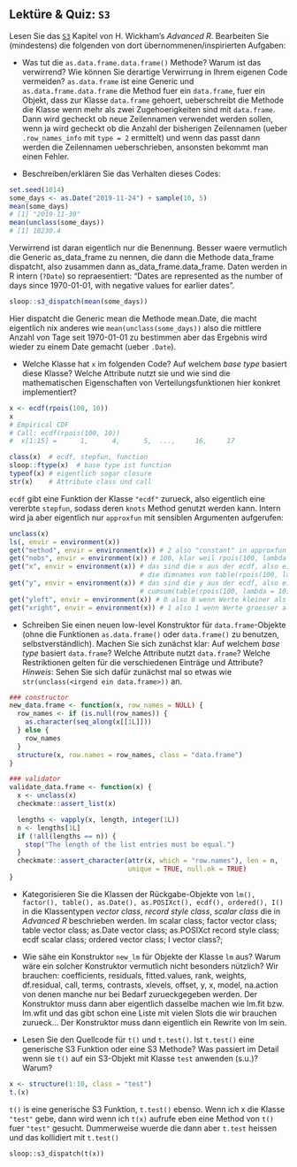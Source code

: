 ## Lektüre & Quiz: `S3` 

Lesen Sie das [`S3`](https://adv-r.hadley.nz/s3.html) Kapitel von H. Wickham's *Advanced R*. 
Bearbeiten Sie (mindestens) die folgenden von dort übernommenen/inspirierten Aufgaben:

- Was tut die `as.data.frame.data.frame()` Methode? Warum ist das verwirrend? Wie können Sie derartige Verwirrung in Ihrem eigenen Code vermeiden?
`as.data.frame` ist eine Generic und `as.data.frame.data.frame` die Method fuer
ein `data.frame`, fuer ein Objekt, dass zur Klasse `data.frame` gehoert,
ueberschreibt die Methode die Klasse wenn mehr als zwei Zugehoerigkeiten sind
mit `data.frame`. Dann wird gecheckt ob neue Zeilennamen verwendet werden
sollen, wenn ja wird gecheckt ob die Anzahl der bisherigen Zeilennamen (ueber
`.row_names_info` mit `type = 2` ermittelt) und wenn das passt dann werden die
Zeilennamen ueberschrieben, ansonsten bekommt man einen Fehler.

- Beschreiben/erklären Sie das Verhalten dieses Codes:
```r
set.seed(1014)
some_days <- as.Date("2019-11-24") + sample(10, 5)
mean(some_days)
# [1] "2019-11-30"
mean(unclass(some_days))
# [1] 18230.4
```
Verwirrend ist daran eigentlich nur die Benennung. Besser waere vermutlich die
Generic as_data_frame zu nennen, die dann die Methode data_frame dispatcht,
also zusammen dann as_data_frame.data_frame. Daten werden in R intern
(`?Date`) so repraesentiert: "Dates are represented as the number of days since
1970-01-01, with negative values for earlier dates".
```r
sloop::s3_dispatch(mean(some_days))
```
Hier dispatcht die Generic mean die Methode mean.Date, die macht eigentlich nix
anderes wie `mean(unclass(some_days))` also die mittlere Anzahl von Tage seit
1970-01-01 zu bestimmen aber das Ergebnis wird wieder zu einem Date gemacht
(ueber `.Date`).

- Welche Klasse hat `x` im folgenden Code? Auf welchem *base type* basiert diese Klasse? Welche Attribute nutzt sie und wie sind die mathematischen Eigenschaften von Verteilungsfunktionen hier konkret implementiert? 
```r
x <- ecdf(rpois(100, 10))
x
# Empirical CDF 
# Call: ecdf(rpois(100, 10))
#  x[1:15] =      1,      4,      5,  ...,     16,     17
```
```r
class(x)  # ecdf, stepfun, function
sloop::ftype(x)  # base type ist function
typeof(x) # eigentlich sogar closure 
str(x)    # Attribute class und call
```
`ecdf` gibt eine Funktion der Klasse `"ecdf"` zurueck, also eigentlich eine
vererbte `stepfun`, sodass deren `knots` Method genutzt werden kann. Intern
wird ja aber eigentlich nur `approxfun` mit sensiblen Argumenten aufgerufen:
```r
unclass(x)
ls(, envir = environment(x))
get("method", envir = environment(x)) # 2 also "constant" in approxfun
get("nobs", envir = environment(x)) # 100, klar weil rpois(100, lambda = 10)
get("x", envir = environment(x)) # das sind die x aus der ecdf, also eigentlich
                                 # die dimnames von table(rpois(100, lambda = 10))
get("y", envir = environment(x)) # das sind die y aus der ecdf, also eigentlich
                                 # cumsum(table(rpois(100, lambda = 10)) / 100)
get("yleft", envir = environment(x)) # 0 also 0 wenn Werte kleiner als Min
get("xright", envir = environment(x)) # 1 also 1 wenn Werte groesser als Max
```

- Schreiben Sie einen neuen low-level Konstruktor für `data.frame`-Objekte (ohne die Funktionen `as.data.frame()` oder `data.frame()` zu benutzen, selbstverständlich). Machen Sie sich zunächst klar: Auf welchem *base type* basiert `data.frame`? Welche Attribute nutzt `data.frame`? Welche Restriktionen gelten für die verschiedenen Einträge und Attribute?  
    *Hinweis*: Sehen Sie sich dafür zunächst mal so etwas wie `str(unclass(<irgend ein data.frame>))` an.
```r
### constructor
new_data.frame <- function(x, row_names = NULL) {
  row_names <- if (is.null(row_names)) {
    as.character(seq_along(x[[1L]]))
  } else {
    row_names
  }
  structure(x, row.names = row_names, class = "data.frame")
}

### validator
validate_data.frame <- function(x) {
  x <- unclass(x)
  checkmate::assert_list(x)

  lengths <- vapply(x, length, integer(1L))
  n <- lengths[1L]
  if (!all(lengths == n)) {
    stop("The length of the list entries must be equal.")
  }
  checkmate::assert_character(attr(x, which = "row.names"), len = n,
                              unique = TRUE, null.ok = TRUE)
}
```

- Kategorisieren Sie die Klassen der Rückgabe-Objekte von `lm(), factor(), table(), as.Date(), as.POSIXct(), ecdf(), ordered(), I()` in die Klassentypen *vector class*, *record style class*, *scalar class* die in *Advanced R* beschrieben werden.
lm scalar class;
factor vector class;
table vector class;
as.Date vector class;
as.POSIXct record style class;
ecdf scalar class;
ordered vector class;
I vector class?;

- Wie sähe ein Konstruktor `new_lm` für Objekte der Klasse `lm` aus? Warum wäre ein solcher Konstruktor vermutlich nicht besonders nützlich?
Wir brauchen: coefficients, residuals, fitted.values, rank, weights,
df.residual, call, terms, contrasts, xlevels, offset, y, x, model, na.action
von denen manche nur bei Bedarf zurueckgegeben werden.
Der Konstruktor muss dann aber eigentlich dasselbe machen wie lm.fit bzw.
lm.wfit und das gibt schon eine Liste mit vielen Slots die wir brauchen
zurueck... Der Konstruktor muss dann eigentlich ein Rewrite von lm sein.

- Lesen Sie den Quellcode für `t()` und `t.test()`. Ist `t.test()` eine generische S3 Funktion oder eine S3 Methode? Was passiert im Detail wenn sie `t()` auf ein S3-Objekt mit Klasse `test` anwenden (s.u.)? Warum?
```r
x <- structure(1:10, class = "test")
t.(x)
```
`t()` is eine generische S3 Funktion, `t.test()` ebenso. Wenn ich x die Klasse
`"test"` gebe, dann wird wenn ich `t(x)` aufrufe eben eine Method von `t()`
fuer `"test"` gesucht. Dummerweise wuerde die dann aber `t.test` heissen und
das kollidiert mit `t.test()`
```
sloop::s3_dispatch(t(x))
```

